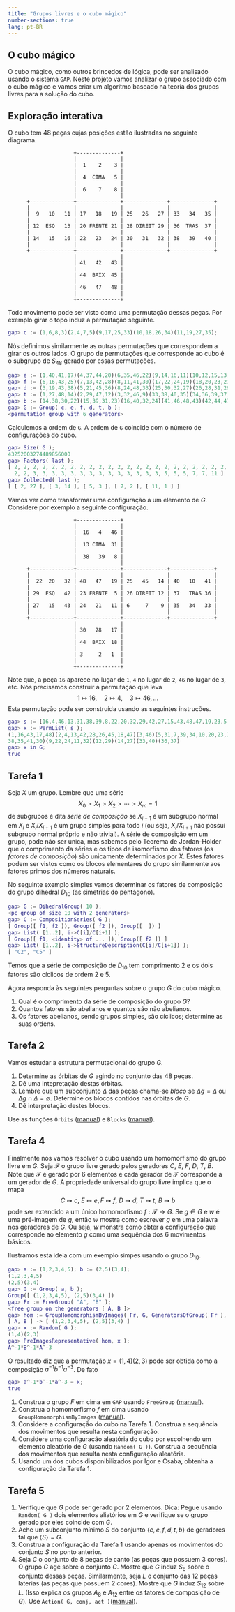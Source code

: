 ```yaml
---
title: "Grupos livres e o cubo mágico"
number-sections: true
lang: pt-BR
---
```



 
## O cubo mágico


:::{.problem}
O cubo mágico, como outros brincedos de lógica, pode ser analisado usando o sistema `GAP`. Neste projeto vamos analizar o grupo associado com o cubo mágico e vamos criar um algoritmo baseado na teoria dos grupos livres para a solução do cubo.
:::

## Exploração interativa

:::{.subexample}
O cubo tem 48 peças cujas posições estão ilustradas no seguinte diagrama.

```
                     +--------------+
                     |              |
                     |  1    2    3 |
                     |              |
                     |  4  CIMA   5 |
                     |              |
                     |  6    7    8 |
                     |              |
      +--------------+--------------+--------------+--------------+
      |              |              |              |              |
      |  9   10   11 | 17   18   19 | 25   26   27 | 33   34   35 |
      |              |              |              |              |
      | 12  ESQ   13 | 20 FRENTE 21 | 28 DIREIT 29 | 36  TRAS  37 |
      |              |              |              |              |
      | 14   15   16 | 22   23   24 | 30   31   32 | 38   39   40 |
      |              |              |              |              |
      +--------------+--------------+--------------+--------------+
                     |              |
                     | 41   42   43 |
                     |              |
                     | 44  BAIX  45 |
                     |              |
                     | 46   47   48 |
                     |              |
                     +--------------+
```

 Todo movimento pode ser visto como uma permutação dessas peças. Por exemplo girar o topo induz a permutação seguinte. 

```matlab
gap> c := (1,6,8,3)(2,4,7,5)(9,17,25,33)(10,18,26,34)(11,19,27,35);
```

Nós definimos similarmente as outras permutações que correspondem  a girar os outros lados. O grupo de permutações que corresponde ao cubo é o subgrupo de $S_{48}$ gerado por essas permutações.

```matlab 
gap> e := (1,40,41,17)(4,37,44,20)(6,35,46,22)(9,14,16,11)(10,12,15,13);
gap> f := (6,16,43,25)(7,13,42,28)(8,11,41,30)(17,22,24,19)(18,20,23,21);
gap> d := (3,19,43,38)(5,21,45,36)(8,24,48,33)(25,30,32,27)(26,28,31,29);
gap> t := (1,27,48,14)(2,29,47,12)(3,32,46,9)(33,38,40,35)(34,36,39,37);
gap> b := (14,38,30,22)(15,39,31,23)(16,40,32,24)(41,46,48,43)(42,44,47,45);
gap> G := Group( c, e, f, d, t, b );
<permutation group with 6 generators>
```

Calculemos a ordem de `G`. A ordem de `G` coincide com o número de configurações do cubo.

```matlab 
gap> Size( G );                     
43252003274489856000
gap> Factors( last );              
[ 2, 2, 2, 2, 2, 2, 2, 2, 2, 2, 2, 2, 2, 2, 2, 2, 2, 2, 2, 2, 2, 2, 2, 2, 2, 
  2, 2, 3, 3, 3, 3, 3, 3, 3, 3, 3, 3, 3, 3, 3, 3, 5, 5, 5, 7, 7, 11 ]
gap> Collected( last );
[ [ 2, 27 ], [ 3, 14 ], [ 5, 3 ], [ 7, 2 ], [ 11, 1 ] ]
```

Vamos ver como transformar uma configuração a um elemento de $G$. Considere por exemplo a seguinte configuração.


```
                     +--------------+
                     |              |
                     |  16   4   46 |
                     |              |
                     |  13 CIMA  31 |
                     |              |
                     |  38   39   8 |
                     |              |
      +--------------+--------------+--------------+--------------+
      |              |              |              |              |
      |  22  20   32 | 48   47   19 | 25   45   14 | 40   10   41 |
      |              |              |              |              |
      | 29  ESQ   42 | 23 FRENTE  5 | 26 DIREIT 12 | 37   TRAS 36 |
      |              |              |              |              |
      | 27   15   43 | 24   21   11 | 6     7    9 | 35   34   33 |
      |              |              |              |              |
      +--------------+--------------+--------------+--------------+
                     |              |
                     | 30   28   17 |
                     |              |
                     | 44  BAIX  18 |
                     |              |
                     | 3     2   1  |
                     |              |
                     +--------------+
```

Note que, a peça `16` aparece no lugar de `1`, `4` no lugar de `2`, `46` no lugar de `3`, etc. Nós precisamos construir a permutação que leva 
$$
1\mapsto 16,\quad 2\mapsto 4,\quad 3\mapsto 46,\ldots
$$ 
Esta permutação pode ser construída usando as seguintes instruções.

```matlab 
gap> s := [16,4,46,13,31,38,39,8,22,20,32,29,42,27,15,43,48,47,19,23,5,24,21,11,25,45,14,26,12,6,7,9,40,10,41,37,36,35,34,33,30,28,17,44,18,3,2,1];
gap> x := PermList( s );            
(1,16,43,17,48)(2,4,13,42,28,26,45,18,47)(3,46)(5,31,7,39,34,10,20,23,21)(6,
38,35,41,30)(9,22,24,11,32)(12,29)(14,27)(33,40)(36,37)
gap> x in G;
true
```
:::

## Tarefa 1

:::{.subproblem}
Seja $X$ um grupo. Lembre que uma série 
$$
X_0>X_1>X_2>\cdots>X_m=1
$$
de subgrupos é dita *série de composição* se $X_{i+1}$ é um subgrupo normal em $X_i$ e $X_i/X_{i+1}$ é um grupo simples para todo $i$ (ou seja, $X_i/X_{i+1}$ não possui subgrupo normal próprio e não trivial).   A série de composição em um grupo, pode não ser única, mas sabemos pelo Teorema de Jordan-Holder que o comprimento da séries e os tipos de isomorfismo dos fatores (os *fatores de composição*) são unicamente determinados por $X$. Estes fatores podem ser vistos como os blocos elementares do grupo similarmente aos fatores primos dos números naturais.

No seguinte exemplo simples vamos determinar os fatores de composição do grupo dihedral $D_{10}$ (as simetrias do pentágono).

```matlab
gap> G := DihedralGroup( 10 );
<pc group of size 10 with 2 generators>
gap> C := CompositionSeries( G );
[ Group([ f1, f2 ]), Group([ f2 ]), Group([  ]) ]
gap> List( [1..2], i->C[i]/C[i+1] );
[ Group([ f1, <identity> of ... ]), Group([ f2 ]) ]
gap> List( [1..2], i->StructureDescription(C[i]/C[i+1]) );
[ "C2", "C5" ]
```

Temos que a série de composição de $D_{10}$ tem comprimento $2$ e os dois fatores são cíclicos de ordem $2$ e $5$. 

Agora responda às seguintes perguntas sobre o grupo $G$ do cubo mágico.

1. Qual é o comprimento da série de composição do grupo $G$?
2. Quantos fatores são abelianos e quantos são não abelianos. 
3. Os fatores abelianos, sendo grupos simples, são cíclicos; determine as suas ordens.

<!--
```matlab 
gap> comp := CompositionSeries( G );
 <permutation group of size 43252003274489856000 with 6 generators>, 
  <permutation group of size 21626001637244928000 with 12 generators>, 
  <permutation group of size 1072718335180800 with 9 generators>, 
  <permutation group of size 357572778393600 with 8 generators>, 
  <permutation group of size 119190926131200 with 7 generators>, 
  <permutation group of size 39730308710400 with 6 generators>, 
  <permutation group of size 13243436236800 with 5 generators>, 
  <permutation group of size 4414478745600 with 4 generators>, 
  <permutation group of size 1471492915200 with 3 generators>, 
  <permutation group of size 490497638400 with 21 generators>, 
  <permutation group of size 2048 with 11 generators>, 
  <permutation group of size 1024 with 10 generators>, 
  <permutation group of size 512 with 9 generators>, 
  <permutation group of size 256 with 8 generators>, 
  <permutation group of size 128 with 7 generators>, 
  <permutation group of size 64 with 6 generators>, 
  <permutation group of size 32 with 5 generators>, 
  <permutation group of size 16 with 4 generators>, 
  <permutation group of size 8 with 3 generators>, Group([ (4,10)
  (21,28), (2,34)(21,28) ]), Group([ (4,10)(21,28) ]), Group(()) ]
gap> factors := List( [1..21], x-> comp[x]/comp[x+1] );
[ Group([ (1,2), (1,2), (1,2), (1,2), (1,2), (1,2) ]), 
  <permutation group with 12 generators>, Group([ (), (), (), (), (), (), (),
   (), (1,2,3) ]), Group([ (), (), (), (), (), (), (), (1,2,3) ]), 
  Group([ (), (), (), (), (), (), (1,2,3) ]), Group([ (), (), (), (), (), (1,
   2,3) ]), Group([ (), (), (), (), (1,2,3) ]), Group([ (), (), (), (1,2,
   3) ]), Group([ (), (), (1,2,3) ]), <permutation group with 21 generators>,
  Group([ (), (), (), (), (), (), (), (), (), (), (1,2) ]), 
  Group([ (), (), (), (), (), (), (), (), (), (1,2) ]), Group([ (), (), (),
    (), (), (), (), (), (1,2) ]), Group([ (), (), (), (), (), (), (), (1,
   2) ]), Group([ (), (), (), (), (), (), (1,2) ]), Group([ (), (), (), (),
    (), (1,2) ]), Group([ (), (), (), (), (1,2) ]), Group([ (), (), (), (1,
   2) ]), Group([ (), (), (1,2) ]), Group([ (), (1,2) ]), Group([ (4,10)
  (21,28) ]) ]
gap> List( factors, StructureDescription );
[ "C2", "A8", "C3", "C3", "C3", "C3", "C3", "C3", "C3", "A12", "C2", "C2", 
  "C2", "C2", "C2", "C2", "C2", "C2", "C2", "C2", "C2" ]
```
-->
:::

## Tarefa 2

:::{.subproblem}
Vamos estudar a estrutura permutacional do grupo $G$.

1. Determine as órbitas de $G$ agindo no conjunto das 48 peças. 
2. Dê uma intepretação destas órbitas.
3. Lembre que um subconjunto $\Delta$ das peças chama-se *bloco* se $\Delta g=\Delta$ ou $\Delta g\cap \Delta=\emptyset$. Determine os blocos contidos nas órbitas de $G$.
4. Dê interpretação destes blocos.

<!--
```matlab
gap> orbs := Orbits( G );
[ [ 1, 3, 17, 14, 8, 38, 9, 41, 19, 48, 22, 6, 30, 33, 43, 11, 46, 40, 24, 
      27, 25, 35, 16, 32 ], 
  [ 2, 5, 12, 7, 36, 10, 47, 4, 28, 45, 34, 13, 29, 44, 20, 42, 26, 21, 37, 
      15, 31, 18, 23, 39 ] ]
gap> b1 := Blocks( G, orbs[1] );
[ [ 1, 9, 35 ], [ 3, 27, 33 ], [ 6, 11, 17 ], [ 8, 19, 25 ], [ 14, 40, 46 ], 
  [ 16, 22, 41 ], [ 24, 30, 43 ], [ 32, 38, 48 ] ]
gap> b2 := Blocks( G, orbs[2] );
[ [ 2, 34 ], [ 4, 10 ], [ 5, 26 ], [ 7, 18 ], [ 12, 37 ], [ 13, 20 ], 
  [ 15, 44 ], [ 21, 28 ], [ 23, 42 ], [ 29, 36 ], [ 31, 45 ], [ 39, 47 ] ]
```
-->
:::

:::{.hint}
Use as funções `Orbits` ([manual](https://docs.gap-system.org/doc/ref/chap41.html#X81E0FF0587C54543)) e `Blocks` ([manual](https://docs.gap-system.org/doc/ref/chap41.html#X84FE699F85371643)).
:::

## Tarefa 4

:::{.subproblem}
Finalmente nós vamos resolver o cubo usando um homomorfismo do grupo livre em $G$. Seja $\mathcal F$ o grupo livre gerado pelos geradores $C$, $E$, $F$, $D$, $T$, $B$. Note que $\mathcal F$ é gerado por $6$ elementos e cada gerador de $\mathcal F$ corresponde a um gerador de $G$. A propriedade universal do grupo livre implica que  o mapa 
$$
C\mapsto c,\ E\mapsto e, F\mapsto f,\ D\mapsto d,\ T\mapsto t,\ B\mapsto b
$$
pode ser extendido a um único homomorfismo $f:\mathcal F\to G$. Se $g\in G$ e $w$ é uma pré-imagem de $g$, então $w$ mostra como escrever $g$ em uma palavra nos geradores de $G$. Ou seja, $w$ monstra como obter a configuração que corresponde ao elemento $g$ como uma sequência dos $6$ movimentos básicos. 

Ilustramos esta ideia com um exemplo simpes usando o grupo $D_{10}$. 

```matlab
gap> a := (1,2,3,4,5); b := (2,5)(3,4);
(1,2,3,4,5)
(2,5)(3,4)
gap> G := Group( a, b );
Group([ (1,2,3,4,5), (2,5)(3,4) ])
gap> Fr := FreeGroup( "A", "B" );
<free group on the generators [ A, B ]>
gap> hom := GroupHomomorphismByImages( Fr, G, GeneratorsOfGroup( Fr ), GeneratorsOfGroup( G ));
[ A, B ] -> [ (1,2,3,4,5), (2,5)(3,4) ]
gap> x := Random( G );
(1,4)(2,3)
gap> PreImagesRepresentative( hom, x );
A^-1*B^-1*A^-3
```

O resultado diz que a permutação $x=(1,4)(2,3)$ pode ser obtida como a composição $a^{-1}b^{-1}a^{-3}$. De fato

```matlab
gap> a^-1*b^-1*a^-3 = x;
true
```

1. Construa o grupo $F$ em cima em `GAP` usando `FreeGroup` ([manual](https://docs.gap-system.org/doc/ref/chap37.html#X8215999E835290F0)).
2. Construa o homomorfismo $f$ em cima usando `GroupHomomorphismByImages` ([manual](https://docs.gap-system.org/doc/ref/chap40.html#X7F348F497C813BE0)).
3. Considere a configuração do cubo na Tarefa 1. Construa a sequência dos movimentos que resulta nesta configuração.
4. Considere uma configuração aleatória do cubo por escolhendo um elemento aleatório de $G$ (usando `Random( G )`). Construa a sequência dos movimentos que resulta nesta configuração aleatória.
5. Usando um dos cubos disponibilizados por Igor e Csaba, obtenha a configuração da Tarefa 1.
:::

<!--
gap> PreImagesRepresentative( hom, x );
C*T*D^-1*T^-1*F*T^-2
-->


<!--
```matlab
gap> fr := FreeGroup("C","E","F","D","T","B");
<free group on the generators [ C, E, F, D, T, B ]>
gap> hom := GroupHomomorphismByImages( fr, G, GeneratorsOfGroup(fr),
> GeneratorsOfGroup(G) );
[ C, E, F, D, T, B ] -> 
[ (1,3,8,6)(2,5,7,4)(9,33,25,17)(10,34,26,18)(11,35,27,19), 
  (1,17,41,40)(4,20,44,37)(6,22,46,35)(9,11,16,14)(10,13,15,12), 
  (6,25,43,16)(7,28,42,13)(8,30,41,11)(17,19,24,22)(18,21,23,20), 
  (3,38,43,19)(5,36,45,21)(8,33,48,24)(25,27,32,30)(26,29,31,28), 
  (1,14,48,27)(2,12,47,29)(3,9,46,32)(33,35,40,38)(34,37,39,36), 
  (14,22,30,38)(15,23,31,39)(16,24,32,40)(41,43,48,46)(42,45,47,44) ]
gap> x := Random( G );
(1,17)(2,5,37,18,36,23,31)(3,38,27,32,33,48)(4,10)(6,35)(7,29,42,45,34,26,
12)(8,30,40,25,43,14,19,24,46)(9,11)(13,39,21)(15,44)(20,47,28)
gap> PreImagesRepresentative( hom,  x );
C*F*D*C*D^-1*C^-1*F^-1*C^-1*E^-1*C^-1*T^-1*C*T*C^-1*E*C*E*F^-1*E^-1*F^-2*C*F^-\
1*C^-1*F^-1*E*F^2*C*F^-1*C^-1*E^-1*C^2*F*C*D*C^-1*D^-1*F^-1*C^-2*E^-1*C*E*F^-1\
*E*F*(E^-1*C)^2*E*F*C*F^-1*E*C*T*E^-1*T^-1*C^2*F^-1*E^-1*F*E*T^-1*C^-1*T*E^-1*\
F*E*F*E^-1*F^-1*C^-1*F^-1*C^2*(F*E^-1)^2*E^-1*B*D^-1*B^-1*C^-2*T*B^2*T^-1*E*T*\
B^-1*T^-1*D^-2*C^-1*B^-2*F^-1
```
--> 






## Tarefa 5

:::{.subproblem}
1. Verifique que $G$ pode ser gerado por 2 elementos. Dica: Pegue usando `Random( G )` dois elementos aliatórios em $G$ e verifique se o grupo gerado por eles coincide com $G$.
2. Ache um subconjunto  mínimo $S$ do conjunto $\{c,e,f,d,t,b\}$ de geradores tal que $\left<S\right>=G$.
3. Construa a configuração da Tarefa 1 usando apenas os movimentos do conjunto $S$ no ponto anterior.
3. Seja $C$ o conjunto de 8 peças de canto (as peças que possuem 3 cores). O grupo $G$ age sobre o conjunto $C$.  Mostre que $G$ induz $S_{8}$ sobre o conjunto  dessas peças. Similarmente, seja $L$ o conjunto das 12 peças  laterias (as peças que possuem 2 cores). Mostre que $G$  induz $S_{12}$ sobre $L$. (Isso explica os grupos $A_8$ e $A_{12}$ entre os fatores de composição de $G$). Use `Action( G, conj, act )`([manual](http://www.gap-system.org/Manuals/doc/ref/chap41.html#X85A8E93D786C3C9C)).
:::